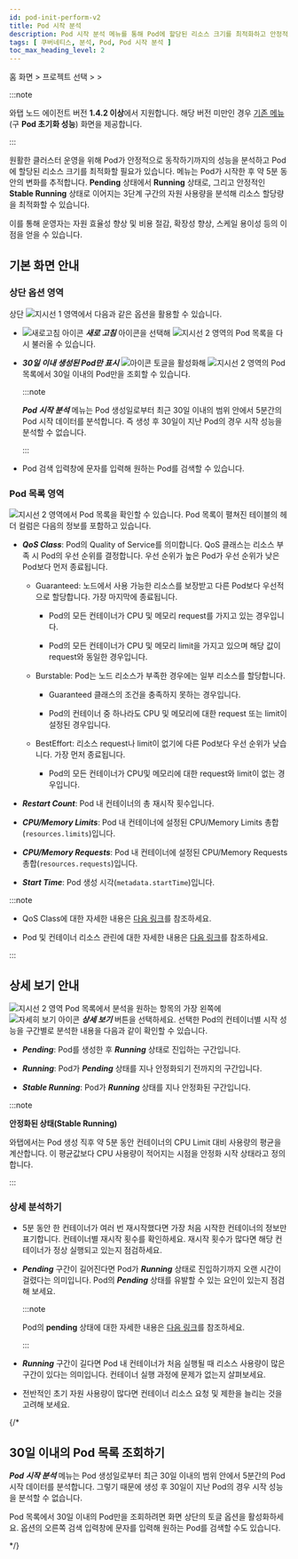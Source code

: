 ```yaml
---
id: pod-init-perform-v2
title: Pod 시작 분석
description: Pod 시작 분석 메뉴를 통해 Pod에 할당된 리소스 크기를 최적화하고 안정적으로 클러스터를 운영할 수 있습니다.
tags: [ 쿠버네티스, 분석, Pod, Pod 시작 분석 ]
toc_max_heading_level: 2
---
```


홈 화면 &gt; 프로젝트 선택 &gt; <Cmdname sid="side_analysis" className="uitext" /> &gt; <Cmdname sid="side_podInitPerf" className="uitext" /> 

:::note

와탭 노드 에이전트 버전 **1.4.2 이상**에서 지원합니다. 해당 버전 미만인 경우 [기존 메뉴](pod-init-perform)(구 **Pod 초기화 성능**) 화면을 제공합니다. 

:::

원활한 클러스터 운영을 위해 Pod가 안정적으로 동작하기까지의 성능을 분석하고 Pod에 할당된 리소스 크기를 최적화할 필요가 있습니다. <Cmdname sid="side_podInitPerf" className="uitext" /> 메뉴는 Pod가 시작한 후 약 5분 동안의 변화를 추적합니다. **Pending** 상태에서 **Running** 상태로, 그리고 안정적인 **Stable Running** 상태로 이어지는 3단계 구간의 자원 사용량을 분석해 리소스 할당량을 최적화할 수 있습니다. 

이를 통해 운영자는 자원 효율성 향상 및 비용 절감, 확장성 향상, 스케일 용이성 등의 이점을 얻을 수 있습니다. 

## 기본 화면 안내

<ImgLang img='k8s-pod-startup-analysis.png' desc='Pod 시작 분석' />

### 상단 옵션 영역

상단 ![지시선 1](/img/number-01.png) 영역에서 다음과 같은 옵션을 활용할 수 있습니다. 

* ![새로고침 아이콘](/img/ico-refresh.svg) ***새로 고침*** 아이콘을 선택해 ![지시선 2](/img/number-02.png) 영역의 Pod 목록을 다시 불러올 수 있습니다. 

* ***30일 이내 생성된 Pod만 표시*** ![아이콘](/img/ic-toggle-off.svg) 토글을 활성화해 ![지시선 2](/img/number-02.png) 영역의 Pod 목록에서 30일 이내의 Pod만을 조회할 수 있습니다.

  :::note 

  ***Pod 시작 분석*** 메뉴는 Pod 생성일로부터 최근 30일 이내의 범위 안에서 5분간의 Pod 시작 데이터를 분석합니다. 즉 생성 후 30일이 지난 Pod의 경우 시작 성능을 분석할 수 없습니다. 

  :::

* Pod 검색 입력창에 문자를 입력해 원하는 Pod를 검색할 수 있습니다.

### Pod 목록 영역

![지시선 2](/img/number-02.png) 영역에서 Pod 목록을 확인할 수 있습니다. Pod 목록이 펼쳐진 테이블의 헤더 컬럼은 다음의 정보를 포함하고 있습니다.

* ***QoS Class***: Pod의 Quality of Service를 의미합니다. QoS 클래스는 리소스 부족 시 Pod의 우선 순위를 결정합니다. 우선 순위가 높은 Pod가 우선 순위가 낮은 Pod보다 먼저 종료됩니다.

  * Guaranteed: 노드에서 사용 가능한 리소스를 보장받고 다른 Pod보다 우선적으로 할당합니다. 가장 마지막에 종료됩니다.

    * Pod의 모든 컨테이너가 CPU 및 메모리 request를 가지고 있는 경우입니다.

    * Pod의 모든 컨테이너가 CPU 및 메모리 limit을 가지고 있으며 해당 값이 request와 동일한 경우입니다.

  * Burstable: Pod는 노드 리소스가 부족한 경우에는 일부 리소스를 할당합니다.

    * Guaranteed 클래스의 조건을 충족하지 못하는 경우입니다.

    * Pod의 컨테이너 중 하나라도 CPU 및 메모리에 대한 request 또는 limit이 설정된 경우입니다.

  * BestEffort: 리소스 request나 limit이 없기에 다른 Pod보다 우선 순위가 낮습니다. 가장 먼저 종료됩니다.

    * Pod의 모든 컨테이너가 CPU및 메모리에 대한 request와 limit이 없는 경우입니다.

* ***Restart Count***: Pod 내 컨테이너의 총 재시작 횟수입니다.

* ***CPU/Memory Limits***: Pod 내 컨테이너에 설정된 CPU/Memory Limits 총합(`resources.limits`)입니다.

* ***CPU/Memory Requests***: Pod 내 컨테이너에 설정된 CPU/Memory Requests 총합(`resources.requests`)입니다.

* ***Start Time***: Pod 생성 시각(`metadata.startTime`)입니다.

:::note

* QoS Class에 대한 자세한 내용은 [다음 링크](https://kubernetes.io/docs/tasks/configure-pod-container/quality-service-pod/)를 참조하세요.

* Pod 및 컨테이너 리소스 관린에 대한 자세한 내용은 [다음 링크](https://kubernetes.io/docs/concepts/configuration/manage-resources-containers/)를 참조하세요.

:::

## 상세 보기 안내

![지시선 2](/img/number-02.png) 영역 Pod 목록에서 분석을 원하는 항목의 가장 왼쪽에 ![자세히 보기 아이콘](/img/ico-detail-view.svg) ***상세 보기*** 버튼을 선택하세요. 선택한 Pod의 컨테이너별 시작 성능을 구간별로 분석한 내용을 다음과 같이 확인할 수 있습니다.

<ImgLang img='k8s-pod-startup-analysis-details.png' desc='Pod 시작 분석' />

* ***Pending***: Pod를 생성한 후 ***Running*** 상태로 진입하는 구간입니다.

* ***Running***: Pod가 ***Pending*** 상태를 지나 안정화되기 전까지의 구간입니다.

* ***Stable Running***: Pod가 ***Running*** 상태를 지나 안정화된 구간입니다.

:::note

**안정화된 상태(Stable Running)**

와탭에서는 Pod 생성 직후 약 5분 동안 컨테이너의 CPU Limit 대비 사용량의 평균을 계산합니다. 이 평균값보다 CPU 사용량이 적어지는 시점을 안정화 시작 상태라고 정의합니다.

:::

### 상세 분석하기

* 5분 동안 한 컨테이너가 여러 번 재시작했다면 가장 처음 시작한 컨테이너의 정보만 표기합니다. 컨테이너별 재시작 횟수를 확인하세요. 재시작 횟수가 많다면 해당 컨테이너가 정상 실행되고 있는지 점검하세요.

  <ImgLang img='k8s-pod-startup-analysis-details-restart-count.png' desc='컨테이너 재시작 횟수' />

* ***Pending*** 구간이 길어진다면 Pod가 ***Running*** 상태로 진입하기까지 오랜 시간이 걸렸다는 의미입니다. Pod의 ***Pending*** 상태를 유발할 수 있는 요인이 있는지 점검해 보세요. 

  :::note
  
  Pod의 **pending** 상태에 대한 자세한 내용은 [다음 링크](https://kubernetes.io/docs/tasks/debug/debug-application/debug-pods/)를 참조하세요.

  :::

* ***Running*** 구간이 길다면 Pod 내 컨테이너가 처음 실행될 때 리소스 사용량이 많은 구간이 있다는 의미입니다. 컨테이너 실행 과정에 문제가 없는지 살펴보세요.

* 전반적인 초기 자원 사용량이 많다면 컨테이너 리소스 요청 및 제한을 늘리는 것을 고려해 보세요.

{/* 

## 30일 이내의 Pod 목록 조회하기

<ImgLang img='k8s-pod-startup-analysis-30days.png' desc='30일 이내의 Pod 목록' />

***Pod 시작 분석*** 메뉴는 Pod 생성일로부터 최근 30일 이내의 범위 안에서 5분간의 Pod 시작 데이터를 분석합니다. 그렇기 때문에 생성 후 30일이 지난 Pod의 경우 시작 성능을 분석할 수 없습니다. 

Pod 목록에서 30일 이내의 Pod만을 조회하려면 화면 상단의 <Cmdname sid="BTN07717" className="uitext" days="30" /> 토글 옵션을 활성화하세요. 옵션의 오른쪽 검색 입력창에 문자를 입력해 원하는 Pod를 검색할 수도 있습니다.

*/}